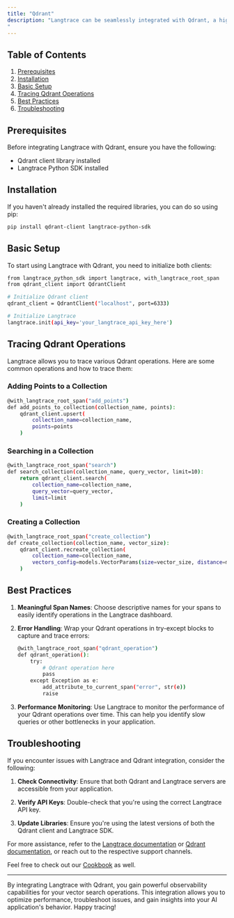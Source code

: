 ```yaml
---
title: "Qdrant"
description: "Langtrace can be seamlessly integrated with Qdrant, a high-performance vector database. This integration allows you to trace and monitor your vector search operations, providing valuable insights into your AI application's performance and behavior.
"
---
```


## Table of Contents

1. [Prerequisites](#prerequisites)
2. [Installation](#installation)
3. [Basic Setup](#basic-setup)
4. [Tracing Qdrant Operations](#tracing-qdrant-operations)
5. [Best Practices](#best-practices)
6. [Troubleshooting](#troubleshooting)

## Prerequisites

Before integrating Langtrace with Qdrant, ensure you have the following:

- Qdrant client library installed
- Langtrace Python SDK installed

## Installation

If you haven't already installed the required libraries, you can do so using pip:

```bash Shell
pip install qdrant-client langtrace-python-sdk
```

## Basic Setup

To start using Langtrace with Qdrant, you need to initialize both clients:

```bash python
from langtrace_python_sdk import langtrace, with_langtrace_root_span
from qdrant_client import QdrantClient

# Initialize Qdrant client
qdrant_client = QdrantClient("localhost", port=6333)

# Initialize Langtrace
langtrace.init(api_key='your_langtrace_api_key_here')
```

## Tracing Qdrant Operations

Langtrace allows you to trace various Qdrant operations. Here are some common operations and how to trace them:

### Adding Points to a Collection

```bash python
@with_langtrace_root_span("add_points")
def add_points_to_collection(collection_name, points):
    qdrant_client.upsert(
        collection_name=collection_name,
        points=points
    )
```

### Searching in a Collection

```bash python
@with_langtrace_root_span("search")
def search_collection(collection_name, query_vector, limit=10):
    return qdrant_client.search(
        collection_name=collection_name,
        query_vector=query_vector,
        limit=limit
    )
```

### Creating a Collection

```bash python
@with_langtrace_root_span("create_collection")
def create_collection(collection_name, vector_size):
    qdrant_client.recreate_collection(
        collection_name=collection_name,
        vectors_config=models.VectorParams(size=vector_size, distance=models.Distance.COSINE)
    )
```

## Best Practices

1. **Meaningful Span Names**: Choose descriptive names for your spans to easily identify operations in the Langtrace dashboard.

2. **Error Handling**: Wrap your Qdrant operations in try-except blocks to capture and trace errors:

   ```bash python
   @with_langtrace_root_span("qdrant_operation")
   def qdrant_operation():
       try:
           # Qdrant operation here
           pass
       except Exception as e:
           add_attribute_to_current_span("error", str(e))
           raise
   ```

3. **Performance Monitoring**: Use Langtrace to monitor the performance of your Qdrant operations over time. This can help you identify slow queries or other bottlenecks in your application.

## Troubleshooting

If you encounter issues with Langtrace and Qdrant integration, consider the following:

1. **Check Connectivity**: Ensure that both Qdrant and Langtrace servers are accessible from your application.

2. **Verify API Keys**: Double-check that you're using the correct Langtrace API key.

3. **Update Libraries**: Ensure you're using the latest versions of both the Qdrant client and Langtrace SDK.

For more assistance, refer to the [Langtrace documentation](https://docs.langtrace.ai) or [Qdrant documentation](https://qdrant.tech/documentation/), or reach out to the respective support channels.

Feel free to check out our [Cookbook](https://github.com/Scale3-Labs/langtrace-recipes/blob/main/integrations/vector-db/qdrant/starter.ipynb) as well.

---

By integrating Langtrace with Qdrant, you gain powerful observability capabilities for your vector search operations. This integration allows you to optimize performance, troubleshoot issues, and gain insights into your AI application's behavior. Happy tracing!
